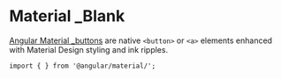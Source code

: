 
<Meta title="Forms/Date Picker/Overview" />

# Material \_Blank

[Angular Material \_buttons](https://material.angular.io/components/button/api) are native `<button>` or `<a>` elements enhanced with Material Design styling and ink ripples. <br />

`import { } from '@angular/material/';`

```

```

